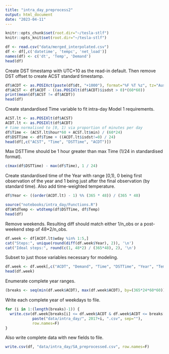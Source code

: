 ```yaml
---
title: "intra_day_preprocess2"
output: html_document
date: "2023-04-11"
---
```


```r
knitr::opts_chunk$set(root.dir="~/tesla-stlf")
knitr::opts_knit$set(root.dir="~/tesla-stlf")
```

```r
df <- read.csv("data/merged_interpolated.csv")
df <- df[,c('datetime', 'tempc', 'net_load')]
names(df) <- c('dt', 'Temp', 'Demand')
head(df)
```

Create DST timestamp with UTC+10 as the read-in default. Then remove DST offset to create ACST standard timestamp.

```r
df$ACDT <- as.POSIXct(paste(df$dt, "+1000"), format="%F %T %z", tz="Australia/South")
df$ACST <- df$ACDT - ((as.POSIXlt(df$ACDT)$isdst > 0)*(60*60))
print(mean(df$ACST != df$ACDT))
head(df)
```

Create standardised Time variable to fit intra-day Model 1 requirements.

```r
ACST.lt <- as.POSIXlt(df$ACST)
ACDT.lt <- as.POSIXlt(df$ACDT)
# time normalised to [0, 1) via proportion of minutes per day
df$Time <- (ACST.lt$hour*60 + ACST.lt$min) / (60*24)
df$DSTTime <- df$Time + ((ACDT.lt$isdst!=0) / 24)
head(df[,c("ACST", "Time", "DSTTime", "ACDT")])
```

Max DSTTime should be 1 hour greater than max Time (1/24 in standardised format).

```r
c(max(df$DSTTime) - max(df$Time), 1 / 24)
```

Create standardised time of the Year with range [0,1), 0 being first observation of the year and 1 being just after the final observation (by standard time). Also add time-weighted temperature.

```r
df$Year <- ((order(ACDT.lt) - 1) %% (365 * 48)) / (365 * 48)

source("notebooks/intra_day/Functions.R")
df$WtdTemp <- wtdtemp(df$DSTTime, df$Temp)
head(df)
```

Remove weekends. Resulting diff should match either 1/n_obs or a post-weekend step of 48*2/n_obs.

```r
df.week <- df[ACDT.lt$wday %in% 1:5,]
cat("Steps:", unique(round(diff(df.week$Year), 2)), '\n')
cat("Ideal steps:", round(c(1, 48*2) / (365*48), 2), '\n')
```

Subset to just those variables necessary for modeling.

```r
df.week <- df.week[,c("ACDT", "Demand", "Time", "DSTTime", "Year", "Temp")]
head(df.week)
```

Enumerate complete year ranges.

```r
(breaks <- seq(min(df.week$ACDT), max(df.week$ACDT), by=(365*24*60*60)))
```

Write each complete year of weekdays to file.

```r
for (i in 1:(length(breaks)-1)) {
  write.csv(df.week[breaks[i] <= df.week$ACDT & df.week$ACDT <= breaks[i+1],], 
            paste("data/intra_day/", 2017+i, ".csv", sep=""),
            row.names=F)
}
```

Also write complete data with new fields to file.

```r
write.csv(df, "data/intra_day/SA_preprocessed.csv", row.names=F)
```


